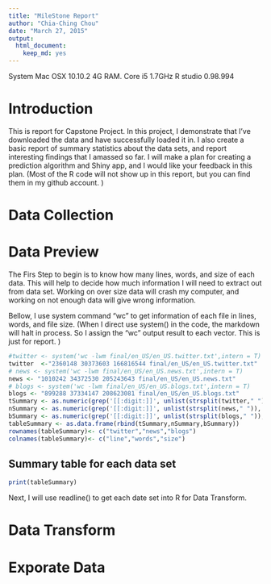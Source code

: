 ```yaml
---
title: "MileStone Report"
author: "Chia-Ching Chou"
date: "March 27, 2015"
output:
  html_document:
    keep_md: yes
---    
```

System Mac OSX 10.10.2 4G RAM. Core i5 1.7GHz
R studio 0.98.994 

# Introduction
This is report for Capstone Project. In this project, I demonstrate that I've downloaded the data and have successfully loaded it in. I also create a basic report of summary statistics about the data sets, and report interesting findings that I amassed so far. I will make a plan for creating a prediction algorithm and Shiny app, and I would like your feedback in this plan.
(Most of the R code will not show up in this report, but you can find them in my github account. )

# Data Collection


# Data Preview
The Firs Step to begin is to know how many lines, words, and size of each data. This will help to decide how much information I will need to extract out from data set. Working on over size data will crash my computer, and working on not enough data will give wrong information.

Bellow, I use system command "wc" to get information of each file in lines, words, and file size. (When I direct use system() in the code, the markdown will halt in process. So I assign the "wc" output result to each vector. This is just for report. )
```r
#twitter <- system('wc -lwm final/en_US/en_US.twitter.txt',intern = T)
twitter  <-"2360148 30373603 166816544 final/en_US/en_US.twitter.txt"
# news <- system('wc -lwm final/en_US/en_US.news.txt',intern = T)
news <- "1010242 34372530 205243643 final/en_US/en_US.news.txt"
# blogs <- system('wc -lwm final/en_US/en_US.blogs.txt',intern = T)
blogs <- "899288 37334147 208623081 final/en_US/en_US.blogs.txt"
tSummary <- as.numeric(grep('[[:digit:]]', unlist(strsplit(twitter," ")), value = T))
nSummary <- as.numeric(grep('[[:digit:]]', unlist(strsplit(news," ")), value = T))
bSummary <- as.numeric(grep('[[:digit:]]', unlist(strsplit(blogs," ")), value = T))
tableSummary <- as.data.frame(rbind(tSummary,nSummary,bSummary))
rownames(tableSummary)<- c("twitter","news","blogs")
colnames(tableSummary)<- c("line","words","size")
```

## Summary table for each data set 

```r
print(tableSummary)
```
Next, I will use readline() to get each date set into R for Data Transform.

# Data Transform


# Exporate Data

```r

```



```r

```

